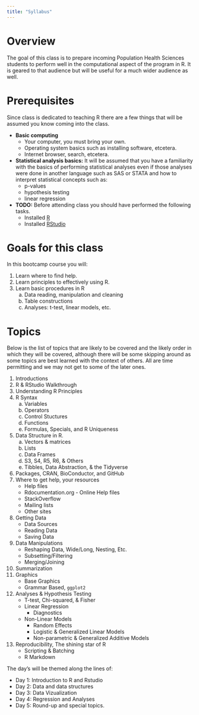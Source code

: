```yaml
---
title: "Syllabus"
---
```


Overview
========

The goal of this class is to prepare incoming Population Health Sciences 
students to perform well in the computational aspect of the program in R.
It is geared to that audience but will be useful for a much wider audience as well.


Prerequisites
=============

Since class is dedicated to teaching R there are a few things that will be 
assumed you know coming into the class.

* **Basic computing**
    + Your computer, you must bring your own.
    + Operating system basics such as installing software, etcetera.
    + Internet browser, search, etcetera.
* **Statistical analysis basics:**  It will be assumed that you have a 
  familiarity with the basics of performing statistical analyses even if those 
  analyses were done in another language such as SAS or STATA and how to 
  interpret statistical concepts such as:
    + p-values
    + hypothesis testing
    + linear regression
* **TODO:** Before attending class you should have performed the following tasks.
    + Installed [R](https://cran.r-project.org)
    + Installed [RStudio](https://rstudio.org)

Goals for this class
====================

In this bootcamp course you will:

1. Learn where to find help.
2. Learn principles to effectively using R.
3. Learn basic procedures in R
    a. Data reading, manipulation and cleaning
    b. Table constructions
    c. Analyses: t-test, linear models, etc.


Topics
======

Below is the list of topics that are likely to be covered and the likely order
in which they will be covered, although there will be some skipping around as 
some topics are best learned with the context of others.
All are time permitting and we may not get to some of the later ones.

1. Introductions
2. R & RStudio Walkthrough
3. Understanding R Principles
4. R Syntax
    a. Variables
    b. Operators
    c. Control Stuctures
    d. Functions
    e. Formulas, Specials, and R Uniqueness
5. Data Structure in R.
    a. Vectors & matrices
    b. Lists
    c. Data Frames
    d. S3, S4, R5, R6, & Others
    d. Tibbles, Data Abstraction, & the Tidyverse
6. Packages, CRAN, BioConductor, and GitHub
7. Where to get help, your resources
    * Help files
    * Rdocumentation.org - Online Help files
    * StackOverflow
    * Mailing lists
    * Other sites
8. Getting Data
    * Data Sources
    * Reading Data
    * Saving Data
9. Data Manipulations
    * Reshaping Data, Wide/Long, Nesting, Etc.
    * Subsetting/Filtering
    * Merging/Joining
10. Summarization
11. Graphics
    * Base Graphics
    * Grammar Based, `ggplot2`
12. Analyses & Hypothesis Testing
    * T-test, Chi-squared, & Fisher
    * Linear Regression
        + Diagnostics
    * Non-Linear Models
        + Random Effects
        + Logistic & Generalized Linear Models
        + Non-parametric & Generalized Additive Models
13. Reproducibility, The shining star of R
    + Scripting & Batching
    + R Markdown
    

The day's will be themed along the lines of:

* Day 1: Introduction to R and Rstudio
* Day 2: Data and data structures
* Day 3: Data Vizualization
* Day 4: Regression and Analyses
* Day 5: Round-up and special topics.
